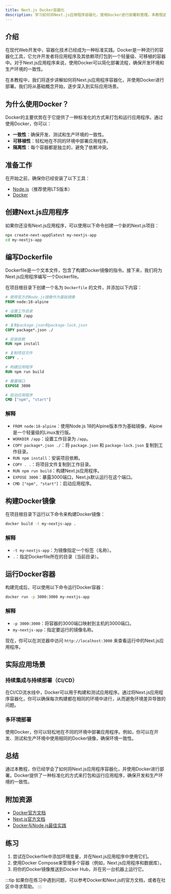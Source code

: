 ```yaml
---
title: Next.js Docker容器化
description: 学习如何将Next.js应用程序容器化，使用Docker进行部署和管理。本教程适合初学者，涵盖从基础概念到实际应用的全面内容。
---
```


## 介绍

在现代Web开发中，容器化技术已经成为一种标准实践。Docker是一种流行的容器化工具，它允许开发者将应用程序及其依赖项打包到一个轻量级、可移植的容器中。对于Next.js应用程序来说，使用Docker可以简化部署流程，确保开发环境和生产环境的一致性。

在本教程中，我们将逐步讲解如何将Next.js应用程序容器化，并使用Docker进行部署。我们将从基础概念开始，逐步深入到实际应用场景。

## 为什么使用Docker？

Docker的主要优势在于它提供了一种标准化的方式来打包和运行应用程序。通过使用Docker，你可以：

- **一致性**：确保开发、测试和生产环境的一致性。
- **可移植性**：轻松地在不同的环境中部署应用程序。
- **隔离性**：每个容器都是独立的，避免了依赖冲突。

## 准备工作

在开始之前，确保你已经安装了以下工具：

- [Node.js](https://nodejs.org/)（推荐使用LTS版本）
- [Docker](https://www.docker.com/)

## 创建Next.js应用程序

如果你还没有Next.js应用程序，可以使用以下命令创建一个新的Next.js项目：

```bash
npx create-next-app@latest my-nextjs-app
cd my-nextjs-app
```

## 编写Dockerfile

Dockerfile是一个文本文件，包含了构建Docker镜像的指令。接下来，我们将为Next.js应用程序编写一个Dockerfile。

在项目根目录下创建一个名为 `Dockerfile` 的文件，并添加以下内容：

```dockerfile
# 使用官方的Node.js镜像作为基础镜像
FROM node:18-alpine

# 设置工作目录
WORKDIR /app

# 复制package.json和package-lock.json
COPY package*.json ./

# 安装依赖
RUN npm install

# 复制项目文件
COPY . .

# 构建应用程序
RUN npm run build

# 暴露端口
EXPOSE 3000

# 启动应用程序
CMD ["npm", "start"]
```

### 解释

- `FROM node:18-alpine`：使用Node.js 18的Alpine版本作为基础镜像，Alpine是一个轻量级的Linux发行版。
- `WORKDIR /app`：设置工作目录为 `/app`。
- `COPY package*.json ./`：将 `package.json` 和 `package-lock.json` 复制到工作目录。
- `RUN npm install`：安装项目依赖。
- `COPY . .`：将项目文件复制到工作目录。
- `RUN npm run build`：构建Next.js应用程序。
- `EXPOSE 3000`：暴露3000端口，Next.js默认运行在这个端口。
- `CMD ["npm", "start"]`：启动应用程序。

## 构建Docker镜像

在项目根目录下运行以下命令来构建Docker镜像：

```bash
docker build -t my-nextjs-app .
```

### 解释

- `-t my-nextjs-app`：为镜像指定一个标签（名称）。
- `.`：指定Dockerfile所在的目录（当前目录）。

## 运行Docker容器

构建完成后，可以使用以下命令运行Docker容器：

```bash
docker run -p 3000:3000 my-nextjs-app
```

### 解释

- `-p 3000:3000`：将容器的3000端口映射到主机的3000端口。
- `my-nextjs-app`：指定要运行的镜像名称。

现在，你可以在浏览器中访问 `http://localhost:3000` 来查看运行中的Next.js应用程序。

## 实际应用场景

### 持续集成与持续部署（CI/CD）

在CI/CD流水线中，Docker可以用于构建和测试应用程序。通过将Next.js应用程序容器化，你可以确保每次构建都在相同的环境中进行，从而避免环境差异导致的问题。

### 多环境部署

使用Docker，你可以轻松地在不同的环境中部署应用程序。例如，你可以在开发、测试和生产环境中使用相同的Docker镜像，确保环境一致性。

## 总结

通过本教程，你已经学会了如何将Next.js应用程序容器化，并使用Docker进行部署。Docker提供了一种标准化的方式来打包和运行应用程序，确保开发和生产环境的一致性。

## 附加资源

- [Docker官方文档](https://docs.docker.com/)
- [Next.js官方文档](https://nextjs.org/docs)
- [Docker与Node.js最佳实践](https://nodejs.org/en/docs/guides/nodejs-docker-webapp/)

## 练习

1. 尝试在Dockerfile中添加环境变量，并在Next.js应用程序中使用它们。
2. 使用Docker Compose来管理多个容器（例如，Next.js应用程序和数据库）。
3. 将你的Docker镜像推送到Docker Hub，并在另一台机器上运行它。

:::tip
如果你在练习中遇到问题，可以参考Docker和Next.js的官方文档，或者在社区中寻求帮助。
:::